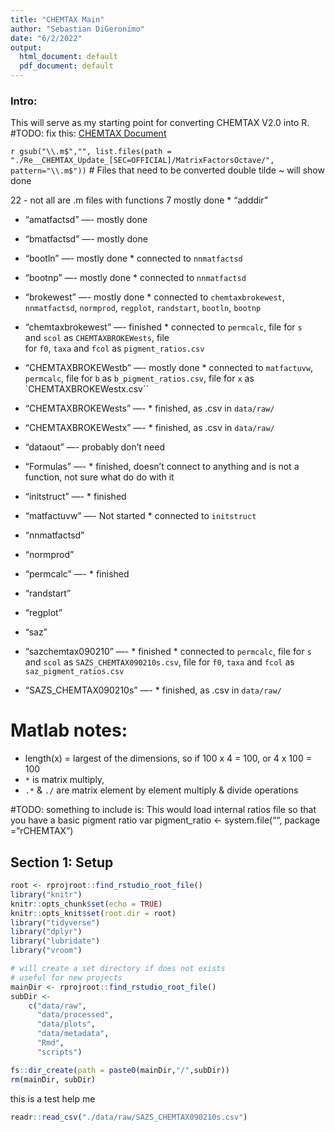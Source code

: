```yaml
---
title: "CHEMTAX Main"
author: "Sebastian DiGeronimo"
date: "6/2/2022"
output:
  html_document: default
  pdf_document: default
---
```


### Intro: 
This will serve as my starting point for converting CHEMTAX V2.0 into R.
#TODO: fix this: [CHEMTAX Document](./Re__CHEMTAX_Update_[SEC=OFFICIAL]/Re__CHEMTAX_Update_[SEC=OFFICIAL]/CHEMTAX 2 Octave version.docx)

`r gsub("\\.m$","", list.files(path = "./Re__CHEMTAX_Update_[SEC=OFFICIAL]/MatrixFactorsOctave/", pattern="\\.m$"))`
# Files that need to be converted
double tilde ~ will show done

22 - not all are .m files with functions
7 mostly done
* "adddir"

* "amatfactsd"                    ---- mostly done

* "bmatfactsd"                    ---- mostly done 

* "bootln"                        ---- mostly done 
                                       * connected to `nnmatfactsd`

* "bootnp"                        ---- mostly done 
                                       * connected to `nnmatfactsd`

* "brokewest"                     ---- mostly done 
                                      * connected to `chemtaxbrokewest`, 
                                      `nnmatfactsd`,  `normprod`, `regplot`, 
                                      `randstart`, `bootln`, `bootnp`

* "chemtaxbrokewest"              ---- finished 
                                       * connected to `permcalc`, file for `s`  
                                        and `scol` as `CHEMTAXBROKEWests`, file    
                                        for `f0`, `taxa` and `fcol` as 
                                        `pigment_ratios.csv`

* "CHEMTAXBROKEWestb"             ---- mostly done 
                                       * connected to `matfactuvw`, `permcalc`,
                                        file for `b` as `b_pigment_ratios.csv`, 
                                        file for `x` as `CHEMTAXBROKEWestx.csv``

* "CHEMTAXBROKEWests"             ---- * finished, as .csv in `data/raw/`  

* "CHEMTAXBROKEWestx"             ---- * finished, as .csv in `data/raw/`

* "dataout"                       ---- probably don't need     

* "Formulas"                      ---- * finished, doesn't connect to anything and 
                                       is not a function, not sure what do do with it
                                       
* "initstruct"                    ---- * finished    

* "matfactuvw"                    ---- Not started
                                       * connected to  `initstruct`

* "nnmatfactsd"         

* "normprod"  

* "permcalc"                      ---- * finished       

* "randstart" 

* "regplot" 

* "saz"  

* "sazchemtax090210"              ----  * finished 
                                        * connected to `permcalc`, file for `s`  
                                        and `scol` as `SAZS_CHEMTAX090210s.csv`, 
                                        file for `f0`, `taxa` and `fcol` as 
                                        `saz_pigment_ratios.csv`

* "SAZS_CHEMTAX090210s"           ---- * finished, as .csv in `data/raw/`


# Matlab notes:
* length(x) = largest of the dimensions, so if 100 x 4 = 100, or 4 x 100 = 100
* `*` is matrix multiply, 
* `.*` & `./` are matrix element by element multiply & divide operations

#TODO: something to include is:
This would load internal ratios file so that you have a basic pigment ratio var
pigment_ratio <- system.file("", package = "rCHEMTAX")

## Section 1: Setup

```r
root <- rprojroot::find_rstudio_root_file()
library("knitr")
knitr::opts_chunk$set(echo = TRUE)
knitr::opts_knit$set(root.dir = root)
library("tidyverse")
library("dplyr")
library("lubridate")
library("vroom")


```

```r
# will create a set directory if does not exists
# useful for new projects
mainDir <- rprojroot::find_rstudio_root_file()
subDir <-
    c("data/raw",
      "data/processed",
      "data/plots",
      "data/metadata",
      "Rmd",
      "scripts")

fs::dir_create(path = paste0(mainDir,"/",subDir))
rm(mainDir, subDir)
```

this is a test help me
```r
readr::read_csv("./data/raw/SAZS_CHEMTAX090210s.csv")
```

